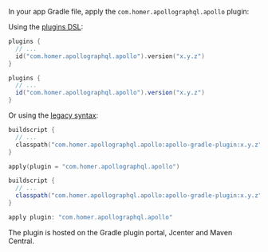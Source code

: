 
In your app Gradle file, apply the `com.homer.apollographql.apollo` plugin:

Using the [plugins DSL](https://docs.gradle.org/current/userguide/plugins.html#sec:plugins_block):

<MultiCodeBlock>

```kotlin
plugins {
  // ...
  id("com.homer.apollographql.apollo").version("x.y.z")
}
```

```groovy
plugins {
  // ...
  id("com.homer.apollographql.apollo").version("x.y.z")
}
```

</MultiCodeBlock>

Or using the [legacy syntax](https://docs.gradle.org/current/userguide/plugins.html#sec:old_plugin_application):

<MultiCodeBlock>

```kotlin
buildscript {
  // ...
  classpath("com.homer.apollographql.apollo:apollo-gradle-plugin:x.y.z")
}

apply(plugin = "com.homer.apollographql.apollo")
```

```groovy
buildscript {
  // ...
  classpath("com.homer.apollographql.apollo:apollo-gradle-plugin:x.y.z")
}

apply plugin: "com.homer.apollographql.apollo"
```

</MultiCodeBlock>

The plugin is hosted on the Gradle plugin portal, Jcenter and Maven Central.
